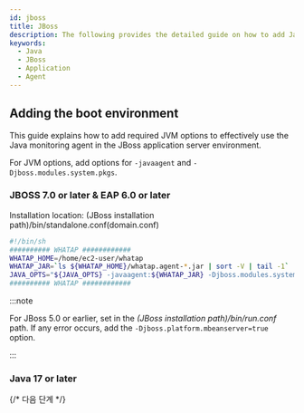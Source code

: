 ```yaml
---
id: jboss
title: JBoss
description: The following provides the detailed guide on how to add Java Virtual Machine (JVM) options to integrate the WhaTap monitoring solution into JBoss applications. Through this document, users can learn step by step how to apply the required JVM settings to monitor the performance and availability of JBoss applications after installing the Java agent. It includes the configuration of essential JVM options during agent installation, optimal configuration for smooth integration with JBoss, and histogram query.
keywords:
  - Java
  - JBoss
  - Application
  - Agent
---
```


## Adding the boot environment

This guide explains how to add required JVM options to effectively use the Java monitoring agent in the JBoss application server environment.

For JVM options, add options for `-javaagent` and `-Djboss.modules.system.pkgs`.

### JBOSS 7.0 or later & EAP 6.0 or later

Installation location: (JBoss installation path)/bin/standalone.conf(domain.conf)

```bash title=standalone.sh
#!/bin/sh
########## WHATAP ############
WHATAP_HOME=/home/ec2-user/whatap
WHATAP_JAR=`ls ${WHATAP_HOME}/whatap.agent-*.jar | sort -V | tail -1`
JAVA_OPTS="${JAVA_OPTS} -javaagent:${WHATAP_JAR} -Djboss.modules.system.pkgs=whatap"
########## WHATAP ############
```

:::note

For JBoss 5.0 or earlier, set in the _(JBoss installation path)/bin/run.conf_ path. If any error occurs, add the `-Djboss.platform.mbeanserver=true` option.

:::

### Java 17 or later


<Java17 />


<Setheapmemory />

{/* 다음 단계 */}

<Nextstep />
